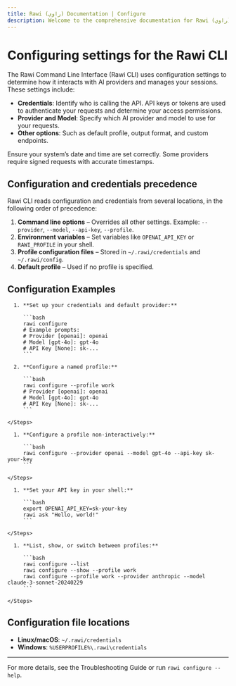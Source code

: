 ```yaml
---
title: Rawi (راوي) Documentation | Configure
description: Welcome to the comprehensive documentation for Rawi (راوي), a developer-friendly AI-powered CLI tool for your terminal.
---
```



# Configuring settings for the Rawi CLI

The Rawi Command Line Interface (Rawi CLI) uses configuration settings to determine how it interacts with AI providers and manages your sessions. These settings include:

- **Credentials**: Identify who is calling the API. API keys or tokens are used to authenticate your requests and determine your access permissions.
- **Provider and Model**: Specify which AI provider and model to use for your requests.
- **Other options**: Such as default profile, output format, and custom endpoints.

<Aside>

Ensure your system’s date and time are set correctly. Some providers require signed requests with accurate timestamps.

</Aside>

## Configuration and credentials precedence

Rawi CLI reads configuration and credentials from several locations, in the following order of precedence:

1. **Command line options** – Overrides all other settings. Example: `--provider`, `--model`, `--api-key`, `--profile`.
2. **Environment variables** – Set variables like `OPENAI_API_KEY` or `RAWI_PROFILE` in your shell.
3. **Profile configuration files** – Stored in `~/.rawi/credentials` and `~/.rawi/config`.
4. **Default profile** – Used if no profile is specified.

## Configuration Examples

<Tabs>
  <TabItem label="Interactive" icon="terminal">
    <Steps>

      1. **Set up your credentials and default provider:**

         ```bash
         rawi configure
         # Example prompts:
         # Provider [openai]: openai
         # Model [gpt-4o]: gpt-4o
         # API Key [None]: sk-...
         ```

      2. **Configure a named profile:**

         ```bash
         rawi configure --profile work
         # Provider [openai]: openai
         # Model [gpt-4o]: gpt-4o
         # API Key [None]: sk-...
         ```

    </Steps>

  </TabItem>
  <TabItem label="Manual (CLI)" icon="gear">
    <Steps>

      1. **Configure a profile non-interactively:**

         ```bash
         rawi configure --provider openai --model gpt-4o --api-key sk-your-key
         ```

    </Steps>

  </TabItem>
  <TabItem label="Environment Variables" icon="key">
    <Steps>

      1. **Set your API key in your shell:**

         ```bash
         export OPENAI_API_KEY=sk-your-key
         rawi ask "Hello, world!"
         ```

    </Steps>

  </TabItem>
  <TabItem label="Switching Profiles" icon="person">
    <Steps>

      1. **List, show, or switch between profiles:**

         ```bash
         rawi configure --list
         rawi configure --show --profile work
         rawi configure --profile work --provider anthropic --model claude-3-sonnet-20240229
         ```

    </Steps>

  </TabItem>
</Tabs>

## Configuration file locations

- **Linux/macOS**: `~/.rawi/credentials`
- **Windows**: `%USERPROFILE%\.rawi\credentials`

---

For more details, see the Troubleshooting Guide or run `rawi configure --help`.
